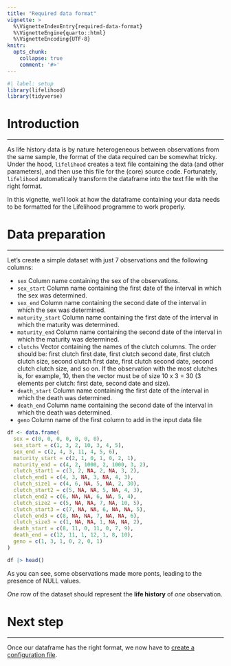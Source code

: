 ```yaml
---
title: "Required data format"
vignette: >
  %\VignetteIndexEntry{required-data-format}
  %\VignetteEngine{quarto::html}
  %\VignetteEncoding{UTF-8}
knitr:
  opts_chunk:
    collapse: true
    comment: '#>'
---
```


```r
#| label: setup
library(lifelihood)
library(tidyverse)
```

# Introduction
***

As life history data is by nature heterogeneous between observations from the same sample, the format of the data required can be somewhat tricky. Under the hood, `lifelihood` creates a text file containing the data (and other parameters), and then use this file for the (core) source code. Fortunately, `lifelihood` automatically transform the dataframe into the text file with the right format.

In this vignette, we'll look at how the dataframe containing your data needs to be formatted for the Lifelihood programme to work properly.

# Data preparation
***

Let's create a simple dataset with just 7 observations and the following columns:

- `sex` Column name containing the sex of the observations.
- `sex_start` Column name containing the first date of the interval in which the sex was determined.
- `sex_end` Column name containing the second date of the interval in which the sex was determined.
- `maturity_start` Column name containing the first date of the interval in which the maturity was determined.
- `maturity_end` Column name containing the second date of the interval in which the maturity was determined.
- `clutchs` Vector containing the names of the clutch columns. The order should be: first clutch first date, first clutch second date, first clutch clutch size, second clutch first date, first clutch second date, second clutch clutch size, and so on. If the observation with the most clutches is, for example, 10, then the vector must be of size 10 x 3 = 30 (3 elements per clutch: first date, second date and size).
- `death_start` Column name containing the first date of the interval in which the death was determined.
- `death_end` Column name containing the second date of the interval in which the death was determined.
- `geno` Column name of the first column to add in the input data file

```r
df <- data.frame(
  sex = c(0, 0, 0, 0, 0, 0, 0),
  sex_start = c(1, 3, 2, 10, 3, 4, 5),
  sex_end = c(2, 4, 3, 11, 4, 5, 6),
  maturity_start = c(2, 1, 0, 1, 0, 2, 1),
  maturity_end = c(4, 2, 1000, 2, 1000, 3, 2),
  clutch_start1 = c(3, 2, NA, 2, NA, 3, 2),
  clutch_end1 = c(4, 3, NA, 3, NA, 4, 3),
  clutch_size1 = c(4, 6, NA, 5, NA, 2, 30),
  clutch_start2 = c(5, NA, NA, 5, NA, 4, 3),
  clutch_end2 = c(6, NA, NA, 6, NA, 5, 4),
  clutch_size2 = c(5, NA, NA, 7, NA, 10, 5),
  clutch_start3 = c(7, NA, NA, 6, NA, NA, 5),
  clutch_end3 = c(8, NA, NA, 7, NA, NA, 6),
  clutch_size3 = c(1, NA, NA, 1, NA, NA, 2),
  death_start = c(8, 11, 0, 11, 0, 7, 9),
  death_end = c(12, 11, 1, 12, 1, 8, 10),
  geno = c(1, 3, 1, 0, 2, 0, 1)
)
```

```r
df |> head()
```

As you can see, some observations made more ponts, leading to the presence of NULL values.

*One* row of the dataset should represent the **life history** of *one* observation.

# Next step
***

Once our dataframe has the right format, we now have to [create a configuration file](setting-up-the-configuration-file.html).
